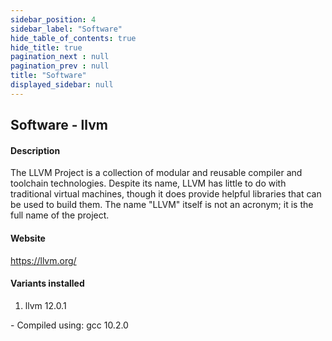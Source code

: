 ```yaml
---
sidebar_position: 4
sidebar_label: "Software"
hide_table_of_contents: true
hide_title: true
pagination_next : null
pagination_prev : null
title: "Software"
displayed_sidebar: null
---
```


## Software - llvm


#### Description
The LLVM Project is a collection of modular and reusable compiler and toolchain technologies. Despite its name, LLVM has little to do with traditional virtual machines, though it does provide helpful libraries that can be used to build them. The name "LLVM" itself is not an acronym; it is the full name of the project.

#### Website
https://llvm.org/

#### Variants installed
1. llvm 12.0.1
<div class="ul-circle">
    - Compiled using: gcc 10.2.0
</div>

